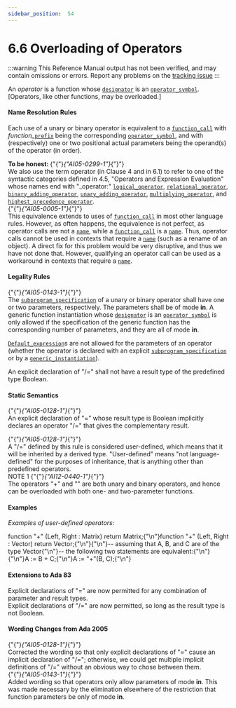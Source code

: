 ---
sidebar_position:  54
---

# 6.6 Overloading of Operators

:::warning
This Reference Manual output has not been verified,
and may contain omissions or errors.
Report any problems on the [tracking issue](https://github.com/ada-lang-io/ada-lang-io/issues/20)
:::


<p>An <em>operator</em> is a function whose <code><a href="../AA-6/AA-6.1#S0199">designator</a></code> is an <code><a href="../AA-6/AA-6.1#S0202">operator_symbol</a></code>. [Operators, like other functions, may be overloaded.] <br /></p>


#### Name Resolution Rules

<p>Each use of a unary or binary operator is equivalent to a <code><a href="../AA-6/AA-6.4#S0218">function_call</a></code> with <em>function_</em><code><a href="../AA-4/AA-4.1#S0093">prefix</a></code> being the corresponding <code><a href="../AA-6/AA-6.1#S0202">operator_symbol</a></code>, and with (respectively) one or two positional actual parameters being the operand(s) of the operator (in order). <br /></p>

<Admonition type="aarm" aarm="note" title="Note: ">
<strong>To be honest: </strong>{"{"}<em>{"AI05-0299-1"}</em>{"}"} <br />We also use the term operator (in Clause 4 and in 6.1) to refer to one of the syntactic categories defined in 4.5, "Operators and Expression Evaluation" whose names end with "_operator:" <code><a href="../AA-4/AA-4.5#S0142">logical_operator</a></code>, <code><a href="../AA-4/AA-4.5#S0143">relational_operator</a></code>, <code><a href="../AA-4/AA-4.5#S0144">binary_adding_operator</a></code>, <code><a href="../AA-4/AA-4.5#S0145">unary_adding_operator</a></code>, <code><a href="../AA-4/AA-4.5#S0146">multiplying_operator</a></code>, and <code><a href="../AA-4/AA-4.5#S0147">highest_precedence_operator</a></code>. <br /></Admonition>

<Admonition type="aarm" aarm="discussion" title="Discussion: ">
<strong></strong>{"{"}<em>{"AI05-0005-1"}</em>{"}"} <br />This equivalence extends to uses of <code><a href="../AA-6/AA-6.4#S0218">function_call</a></code> in most other language rules. However, as often happens, the equivalence is not perfect, as operator calls are not a <code><a href="../AA-4/AA-4.1#S0091">name</a></code>, while a <code><a href="../AA-6/AA-6.4#S0218">function_call</a></code> is a <code><a href="../AA-4/AA-4.1#S0091">name</a></code>. Thus, operator calls cannot be used in contexts that require a <code><a href="../AA-4/AA-4.1#S0091">name</a></code> (such as a rename of an object). A direct fix for this problem would be very disruptive, and thus we have not done that. However, qualifying an operator call can be used as a workaround in contexts that require a <code><a href="../AA-4/AA-4.1#S0091">name</a></code>. <br /></Admonition>


#### Legality Rules

<p>{"{"}<em>{"AI05-0143-1"}</em>{"}"} <br />The <code><a href="../AA-6/AA-6.1#S0196">subprogram_specification</a></code> of a unary or binary operator shall have one or two parameters, respectively. The parameters shall be of mode <strong>in</strong>. A generic function instantiation whose <code><a href="../AA-6/AA-6.1#S0199">designator</a></code> is an <code><a href="../AA-6/AA-6.1#S0202">operator_symbol</a></code> is only allowed if the specification of the generic function has the corresponding number of parameters, and they are all of mode <strong>in</strong>.<br /></p>

<p><code><a href="../AA-3/AA-3.7#S0063">Default_expression</a></code>s are not allowed for the parameters of an operator (whether the operator is declared with an explicit <code><a href="../AA-6/AA-6.1#S0196">subprogram_specification</a></code> or by a <code><a href="../AA-12/AA-12.3#S0315">generic_instantiation</a></code>).<br /></p>

<p>An explicit declaration of "/=" shall not have a result type of the predefined type Boolean. <br /></p>


#### Static Semantics

<p>{"{"}<em>{"AI05-0128-1"}</em>{"}"} <br />An explicit declaration of "=" whose result type is Boolean implicitly declares an operator "/=" that gives the complementary result. <br /></p>

<Admonition type="aarm" aarm="discussion" title="Discussion: ">
<strong></strong>{"{"}<em>{"AI05-0128-1"}</em>{"}"} <br />A "/=" defined by this rule is considered user-defined, which means that it will be inherited by a derived type. "User-defined" means "not language-defined" for the purposes of inheritance, that is anything other than predefined operators. <br /></Admonition>

<Admonition type="aarm" aarm="note" title="Note: ">
NOTE 1   {"{"}<em>{"AI12-0440-1"}</em>{"}"} <br />The operators "+" and "" are both unary and binary operators, and hence can be overloaded with both one- and two-parameter functions. <br /></Admonition>


#### Examples

<p><em>Examples of user-defined operators:</em> <br /></p>

<CodeBlock>
function "+" (Left, Right : Matrix) return Matrix;{"\n"}function "+" (Left, Right : Vector) return Vector;{"\n"}{"\n"}--  assuming that A, B, and C are of the type Vector{"\n"}--  the following two statements are equivalent:{"\n"}{"\n"}A := B + C;{"\n"}A := "+"(B, C);{"\n"}

</CodeBlock>

#### Extensions to Ada 83

<Admonition type="aarm" aarm="note" title="Note: ">
Explicit declarations of "=" are now permitted for any combination of parameter and result types.<br /></Admonition>

<Admonition type="aarm" aarm="note" title="Note: ">
Explicit declarations of "/=" are now permitted, so long as the result type is not Boolean. <br /></Admonition>


#### Wording Changes from Ada 2005

<Admonition type="aarm" aarm="correction" title="Correction:">
{"{"}<em>{"AI05-0128-1"}</em>{"}"} <strong><br /></strong> Corrected the wording so that only explicit declarations of "=" cause an implicit declaration of "/="; otherwise, we could get multiple implicit definitions of "/=" without an obvious way to chose between them.<br /></Admonition>

<Admonition type="aarm" aarm="note" title="Note: ">
{"{"}<em>{"AI05-0143-1"}</em>{"}"} <br />Added wording so that operators only allow parameters of mode <strong>in</strong>. This was made necessary by the elimination elsewhere of the restriction that function parameters be only of mode <strong>in</strong>. <br /></Admonition>

